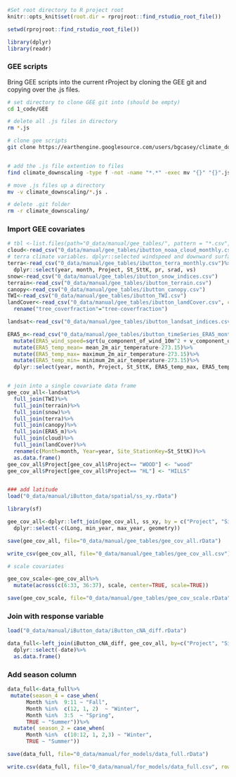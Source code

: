 ```r
#Set root directory to R project root
knitr::opts_knit$set(root.dir = rprojroot::find_rstudio_root_file())

setwd(rprojroot::find_rstudio_root_file())

```

```r
library(dplyr)
library(readr)
```


### GEE scripts {-}

Bring GEE scripts into the current rProject by cloning the GEE git and copying over the .js files.  

```bash
# set directory to clone GEE git into (should be empty)
cd 1_code/GEE

# delete all .js files in directory
rm *.js

# clone gee scripts
git clone https://earthengine.googlesource.com/users/bgcasey/climate_downscaling


# add the .js file extention to files
find climate_downscaling -type f -not -name "*.*" -exec mv "{}" "{}".js \;

# move .js files up a directory
mv -v climate_downscaling/*.js .

# delete .git folder
rm -r climate_downscaling/
```



### Import GEE covariates {-}

```r
# tbl <-list.files(path="0_data/manual/gee_tables/", pattern = "*.csv", full.names = TRUE) 
cloud<-read_csv("0_data/manual/gee_tables/ibutton_noaa_cloud_monthly.csv")
# terra climate variables. dplyr::selected windspeed and downward surface shortwave radiation.
terra<-read_csv("0_data/manual/gee_tables/ibutton_terra_monthly.csv")%>%
  dplyr::select(year, month, Project, St_SttK, pr, srad, vs)
snow<-read_csv("0_data/manual/gee_tables/ibutton_snow_indices.csv")
terrain<-read_csv("0_data/manual/gee_tables/ibutton_terrain.csv")
canopy<-read_csv("0_data/manual/gee_tables/ibutton_canopy.csv")
TWI<-read_csv("0_data/manual/gee_tables/ibutton_TWI.csv")
landCover<-read_csv("0_data/manual/gee_tables/ibutton_landCover.csv", col_types=c("forest_type"="factor", "discrete_classification"="factor"))%>%
  rename("tree_coverfraction"="tree-coverfraction")

landsat<-read_csv("0_data/manual/gee_tables/ibutton_landsat_indices.csv")

ERA5_m<-read_csv("0_data/manual/gee_tables/ibutton_timeSeries_ERA5_monthly.csv")%>%
  mutate(ERA5_wind_speed=sqrt(u_component_of_wind_10m^2 + v_component_of_wind_10m^2))%>%
  mutate(ERA5_temp_mean= mean_2m_air_temperature-273.15)%>%
  mutate(ERA5_temp_max= maximum_2m_air_temperature-273.15)%>%
  mutate(ERA5_temp_min= minimum_2m_air_temperature-273.15)%>%
  dplyr::select(year, month, Project, St_SttK, ERA5_temp_max, ERA5_temp_min, ERA5_temp_mean, ERA5_wind_speed)


# join into a single covariate data frame
gee_cov_all<-landsat%>%
  full_join(TWI)%>%
  full_join(terrain)%>%
  full_join(snow)%>%
  full_join(terra)%>%
  full_join(canopy)%>%
  full_join(ERA5_m)%>%
  full_join(cloud)%>%
  full_join(landCover)%>%
  rename(c(Month=month, Year=year, Site_StationKey=St_SttK))%>%
  as.data.frame()
gee_cov_all$Project[gee_cov_all$Project== "WOOD"] <- "wood"
gee_cov_all$Project[gee_cov_all$Project== "HL"] <- "HILLS"


### add latitude
load("0_data/manual/iButton_data/spatial/ss_xy.rData")

library(sf)

gee_cov_all<-dplyr::left_join(gee_cov_all, ss_xy, by = c("Project", "Site_StationKey"))%>%
  dplyr::select(-c(Long, min_year, max_year, geometry))

save(gee_cov_all, file="0_data/manual/gee_tables/gee_cov_all.rData")

write_csv(gee_cov_all, file="0_data/manual/gee_tables/gee_cov_all.csv")     

# scale covariates

gee_cov_scale<-gee_cov_all%>%
  mutate(across(c(6:33, 36:37), scale, center=TRUE, scale=TRUE))

save(gee_cov_scale, file="0_data/manual/gee_tables/gee_cov_scale.rData")

```

### Join with response variable {-}

```r
load("0_data/manual/iButton_data/iButton_cNA_diff.rData")

data_full<-left_join(iButton_cNA_diff, gee_cov_all, by=c("Project", "Site_StationKey", "Month", "Year"))%>%
  dplyr::select(-date)%>%
  as.data.frame()
```

### Add season column {-}

```r

data_full<-data_full%>%
 mutate(season_4 = case_when(
      Month %in%  9:11 ~ "Fall",
      Month %in%  c(12, 1, 2)  ~ "Winter",
      Month %in%  3:5  ~ "Spring",
      TRUE ~ "Summer"))%>%
  mutate( season_2 = case_when(
      Month %in%  c(10:12, 1, 2,3) ~ "Winter",
      TRUE ~ "Summer"))

save(data_full, file="0_data/manual/for_models/data_full.rData")

write.csv(data_full, file="0_data/manual/for_models/data_full.csv", row.names = FALSE)  
```


